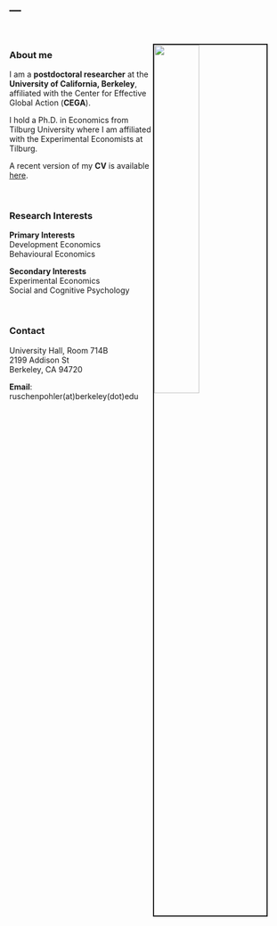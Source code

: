 ---
---


<link rel="stylesheet" href="styles.css" type="text/css">

<img src="pics/JRUE_portrait.JPG" style="width:40%; border:2.5px solid; margin-right: 40px; margin-top: 30px; " align="right">

<br>

### About me

<p>

I am a **postdoctoral researcher** at the **University of California, Berkeley**, affiliated with the Center for Effective Global Action (**CEGA**).

I hold a Ph.D. in Economics from Tilburg University where I am affiliated with the Experimental Economists at Tilburg. 

A recent version of my **CV** is available <a href="files/JRUE_CV_Oct2019.pdf" class="image fit">here</a>.

<br>

### Research Interests    

<p>

**Primary Interests**  
Development Economics  
Behavioural Economics

**Secondary Interests**  
Experimental Economics  
Social and Cognitive Psychology

<br>

### Contact

<p>

University Hall, Room 714B  
2199 Addison St  
Berkeley, CA 94720

**Email**: ruschenpohler(at)berkeley(dot)edu
